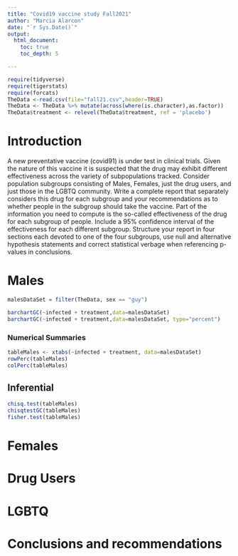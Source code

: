 ```yaml
---
title: "Covid19 vaccine study Fall2021"
author: "Marcia Alarcon"
date: "`r Sys.Date()`"
output: 
  html_document:
    toc: true
    toc_depth: 5

---
```


```r
require(tidyverse)
require(tigerstats)
require(forcats)
TheData <-read.csv(file="fall21.csv",header=TRUE)
TheData <- TheData %>% mutate(across(where(is.character),as.factor))
TheData$treatment <- relevel(TheData$treatment, ref = 'placebo')
```

# Introduction

A new  preventative vaccine (covid91) is under test in clinical trials. Given the nature of this vaccine it is suspected that the drug may exhibit different effectiveness across the variety of subpopulations tracked. Consider population subgroups consisting of Males, Females, just the drug users, and just those in the LGBTQ community. Write a complete report that separately considers this drug for each subgroup and your recommendations as to whether people in the subgroup should take the vaccine. Part of the information you need to compute is the so-called effectiveness of the drug for each subgroup of people. Include a 95% confidence interval of the effectiveness for each different subgroup. Structure your report in four sections each devoted to one of the four subgroups, use null and alternative hypothesis statements and correct statistical verbage when referencing p-values in conclusions.

# Males

```r
malesDataSet = filter(TheData, sex == "guy")
```


```r
barchartGC(~infected + treatment,data=malesDataSet)
barchartGC(~infected + treatment,data=malesDataSet, type="percent")

```


### Numerical Summaries  

```r
tableMales <- xtabs(~infected + treatment, data=malesDataSet)
rowPerc(tableMales)
colPerc(tableMales)
```


## Inferential  

```r
chisq.test(tableMales)
chisqtestGC(tableMales)
fisher.test(tableMales)
```




# Females

# Drug Users

# LGBTQ

# Conclusions and recommendations

